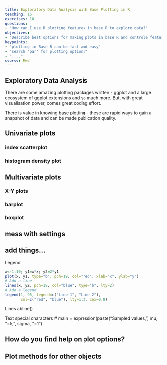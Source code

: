 ```yaml
---
title: Exploratory Data Analysis with Base Plotting in R
teaching: 15
exercises: 10
questions:
- "How can I use R plotting features in base R to explore data?"
objectives:
- "Describe best options for making plots in base R and controle features for that."
keypoints:
- "plotting in Base R can be fast and easy"
- "search 'par' for plotting options"
- "...."
source: Rmd
---
```


## Exploratory Data Analysis

There are some amazing plotting packages written - ggplot and a large ecosystem of ggplot extensions and so much more. But, with great visualisation power, comes great coding effort. 

There is value in knowing base plotting - these are rapid ways to gain a snapshot of data and can be made publication quality.

## Univariate plots

### index scatterplot

### histogram density plot

## Multivariate plots

### X-Y plots

### barplot

### boxplot

## mess with settings

## add things...

Legend

```r
x<-1:10; y1=x*x; y2=2*y1
plot(x, y1, type="b", pch=19, col="red", xlab="x", ylab="y")
# Add a line
lines(x, y2, pch=18, col="blue", type="b", lty=2)
# Add a legend
legend(1, 95, legend=c("Line 1", "Line 2"),
       col=c("red", "blue"), lty=1:2, cex=0.8)
```

Lines
abline()

Text
special characters
# main = expression(paste("Sampled values, ", mu, "=5, ", sigma, "=1")

## How do you find help on plot options?

## Plot methods for other objects



